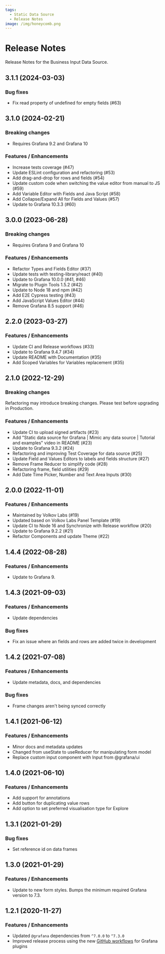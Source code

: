 ```yaml
---
tags:
  - Static Data Source
  - Release Notes
image: /img/honeycomb.png
---
```



# Release Notes

Release Notes for the Business Input Data Source.

## 3.1.1 (2024-03-03)

### Bug fixes

- Fix read property of undefined for empty fields (#63)

## 3.1.0 (2024-02-21)

### Breaking changes

- Requires Grafana 9.2 and Grafana 10

### Features / Enhancements

- Increase tests coverage (#47)
- Update ESLint configuration and refactoring (#53)
- Add drag-and-drop for rows and fields (#54)
- Update custom code when switching the value editor from manual to JS (#59)
- Add Variable Editor with Fields and Java Script (#58)
- Add Collapse/Expand All for Fields and Values (#57)
- Update to Grafana 10.3.3 (#60)

## 3.0.0 (2023-06-28)

### Breaking changes

- Requires Grafana 9 and Grafana 10

### Features / Enhancements

- Refactor Types and Fields Editor (#37)
- Update tests with testing-library/react (#40)
- Update to Grafana 10.0.0 (#41, #46)
- Migrate to Plugin Tools 1.5.2 (#42)
- Update to Node 18 and npm (#42)
- Add E2E Cypress testing (#43)
- Add JavaScript Values Editor (#44)
- Remove Grafana 8.5 support (#46)

## 2.2.0 (2023-03-27)

<BlogPost
  href="/blog/static-datasource-2.2.0-20230327/"
  src="/img/blog/2023-03-27-static-datasource-2.2.0/banner.png"
/>

### Features / Enhancements

- Update CI and Release workflows (#33)
- Update to Grafana 9.4.7 (#34)
- Update README with Documentation (#35)
- Add Scoped Variables for Variables replacement (#35)

## 2.1.0 (2022-12-29)

<BlogPost
  href="/blog/static-datasource-2.1.0-20221229/"
  src="/img/blog/2022-12-29-static-datasource-2.1.0/banner.png"
/>

### Breaking changes

Refactoring may introduce breaking changes. Please test before upgrading in Production.

### Features / Enhancements

- Update CI to upload signed artifacts (#23)
- Add "Static data source for Grafana | Mimic any data source | Tutorial and examples" video in README (#23)
- Update to Grafana 9.3.2 (#24)
- Refactoring and improving Test Coverage for data source (#25)
- Update Field and Values Editors to labels and fields structure (#27)
- Remove Frame Reducer to simplify code (#28)
- Refactoring frame, field utilities (#29)
- Add Date Time Picker, Number and Text Area Inputs (#30)

## 2.0.0 (2022-11-01)

### Features / Enhancements

- Maintained by Volkov Labs (#19)
- Updated based on Volkov Labs Panel Template (#19)
- Update CI to Node 16 and Synchronize with Release workflow (#20)
- Update to Grafana 9.2.2 (#21)
- Refactor Components and update Theme (#22)

## 1.4.4 (2022-08-28)

### Features / Enhancements

- Update to Grafana 9.

## 1.4.3 (2021-09-03)

### Features / Enhancements

- Update dependencies

### Bug fixes

- Fix an issue where an fields and rows are added twice in development

## 1.4.2 (2021-07-08)

### Features / Enhancements

- Update metadata, docs, and dependencies

### Bug fixes

- Frame changes aren't being synced correctly

## 1.4.1 (2021-06-12)

### Features / Enhancements

- Minor docs and metadata updates
- Changed from useState to useReducer for manipulating form model
- Replace custom input component with Input from @grafana/ui

## 1.4.0 (2021-06-10)

### Features / Enhancements

- Add support for annotations
- Add button for duplicating value rows
- Add option to set preferred visualisation type for Explore

## 1.3.1 (2021-01-29)

### Bug fixes

- Set reference id on data frames

## 1.3.0 (2021-01-29)

### Features / Enhancements

- Update to new form styles. Bumps the minimum required Grafana version to 7.3.

## 1.2.1 (2020-11-27)

### Features / Enhancements

- Updated `@grafana` dependencies from `^7.0.0` to `^7.3.0`
- Improved release process using the new [GitHub workflows](https://github.com/grafana/plugin-workflows) for Grafana plugins
